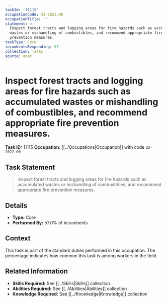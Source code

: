 ```yaml
---
taskId: '11115'
occupationCode: 33-2022.00
occupationTitle: ''
statement: >-
  Inspect forest tracts and logging areas for fire hazards such as accumulated
  wastes or mishandling of combustibles, and recommend appropriate fire
  prevention measures.
taskType: Core
incumbentsResponding: 57
collection: Tasks
source: onet
---
```

# Inspect forest tracts and logging areas for fire hazards such as accumulated wastes or mishandling of combustibles, and recommend appropriate fire prevention measures.

**Task ID:** 11115
**Occupation:** [[../Occupations|Occupation]] with code `33-2022.00`

## Task Statement

> Inspect forest tracts and logging areas for fire hazards such as accumulated wastes or mishandling of combustibles, and recommend appropriate fire prevention measures.

## Details

- **Type:** Core
- **Performed By:** 57.0% of incumbents

## Context

This task is part of the standard duties performed in this occupation. The percentage indicates how common this task is among workers in the field.

## Related Information

- **Skills Required:** See [[../Skills|Skills]] collection
- **Abilities Required:** See [[../Abilities|Abilities]] collection
- **Knowledge Required:** See [[../Knowledge|Knowledge]] collection
